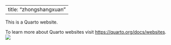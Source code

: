 
---
title: "zhongshangxuan"
---

This is a Quarto website.

To learn more about Quarto websites visit <https://quarto.org/docs/websites>.
![](./images/The%20Herta.jpg){fig-align="center"}
